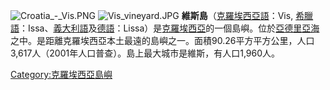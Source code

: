 [[File:Croatia_-_Vis.PNG|right]]
[[File:Vis_vineyard.JPG|right]]
'''維斯島'''（[[克羅埃西亞語|克羅埃西亞語]]：Vis, [[希臘語|希臘語]]：Issa、[[義大利語|義大利語]]及[[德語|德語]]：Lissa）是[[克羅埃西亞|克羅埃西亞]]的一個島嶼。位於[[亞德里亞海|亞德里亞海]]之中。是距離克羅埃西亞本土最遠的島嶼之一。面積90.26平方平方公里，人口3,617人（2001年人口普查）。島上最大城市是維斯，有人口1,960人。

{{克罗地亚有人居住岛屿}}

[[Category:克羅埃西亞島嶼|Category:克羅埃西亞島嶼]]